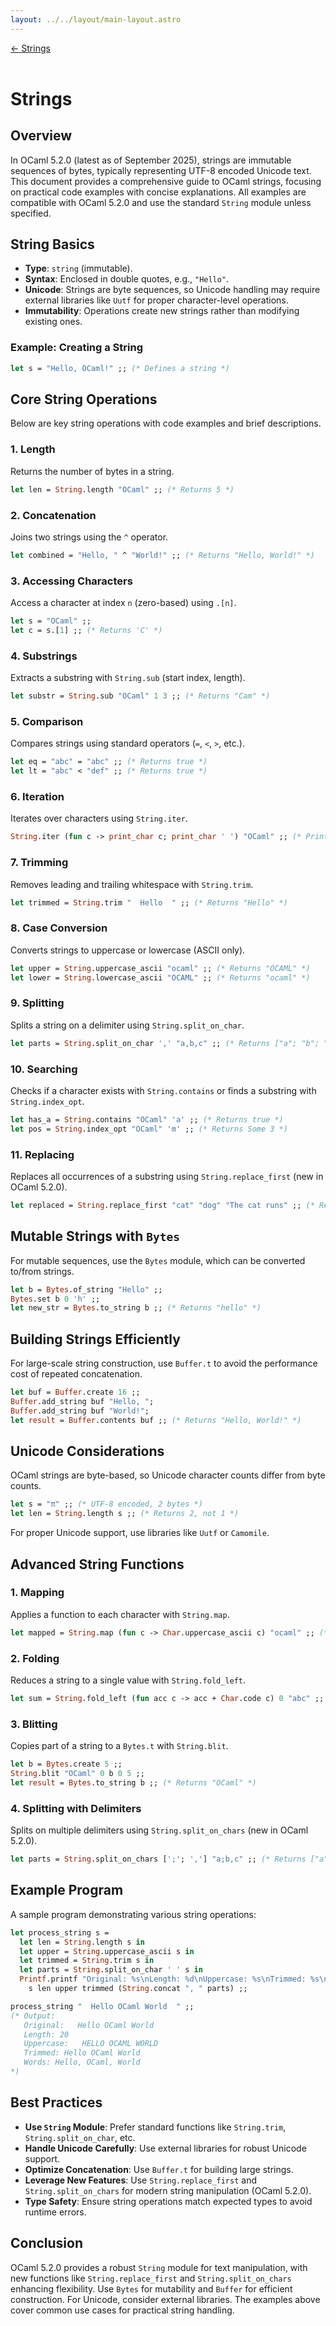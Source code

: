 ```yaml
---
layout: ../../layout/main-layout.astro
---
```

<a href="/ocaml">← Strings</a> <br /> <br />

# Strings

## Overview
In OCaml 5.2.0 (latest as of September 2025), strings are immutable sequences of bytes, typically representing UTF-8 encoded Unicode text. This document provides a comprehensive guide to OCaml strings, focusing on practical code examples with concise explanations. All examples are compatible with OCaml 5.2.0 and use the standard `String` module unless specified.

## String Basics
- **Type**: `string` (immutable).
- **Syntax**: Enclosed in double quotes, e.g., `"Hello"`.
- **Unicode**: Strings are byte sequences, so Unicode handling may require external libraries like `Uutf` for proper character-level operations.
- **Immutability**: Operations create new strings rather than modifying existing ones.

### Example: Creating a String
```ocaml
let s = "Hello, OCaml!" ;; (* Defines a string *)
```

## Core String Operations
Below are key string operations with code examples and brief descriptions.

### 1. **Length**
Returns the number of bytes in a string.
```ocaml
let len = String.length "OCaml" ;; (* Returns 5 *)
```

### 2. **Concatenation**
Joins two strings using the `^` operator.
```ocaml
let combined = "Hello, " ^ "World!" ;; (* Returns "Hello, World!" *)
```

### 3. **Accessing Characters**
Access a character at index `n` (zero-based) using `.[n]`.
```ocaml
let s = "OCaml" ;;
let c = s.[1] ;; (* Returns 'C' *)
```

### 4. **Substrings**
Extracts a substring with `String.sub` (start index, length).
```ocaml
let substr = String.sub "OCaml" 1 3 ;; (* Returns "Cam" *)
```

### 5. **Comparison**
Compares strings using standard operators (`=`, `<`, `>`, etc.).
```ocaml
let eq = "abc" = "abc" ;; (* Returns true *)
let lt = "abc" < "def" ;; (* Returns true *)
```

### 6. **Iteration**
Iterates over characters using `String.iter`.
```ocaml
String.iter (fun c -> print_char c; print_char ' ') "OCaml" ;; (* Prints: O C a m l *)
```

### 7. **Trimming**
Removes leading and trailing whitespace with `String.trim`.
```ocaml
let trimmed = String.trim "  Hello  " ;; (* Returns "Hello" *)
```

### 8. **Case Conversion**
Converts strings to uppercase or lowercase (ASCII only).
```ocaml
let upper = String.uppercase_ascii "ocaml" ;; (* Returns "OCAML" *)
let lower = String.lowercase_ascii "OCAML" ;; (* Returns "ocaml" *)
```

### 9. **Splitting**
Splits a string on a delimiter using `String.split_on_char`.
```ocaml
let parts = String.split_on_char ',' "a,b,c" ;; (* Returns ["a"; "b"; "c"] *)
```

### 10. **Searching**
Checks if a character exists with `String.contains` or finds a substring with `String.index_opt`.
```ocaml
let has_a = String.contains "OCaml" 'a' ;; (* Returns true *)
let pos = String.index_opt "OCaml" 'm' ;; (* Returns Some 3 *)
```

### 11. **Replacing**
Replaces all occurrences of a substring using `String.replace_first` (new in OCaml 5.2.0).
```ocaml
let replaced = String.replace_first "cat" "dog" "The cat runs" ;; (* Returns "The dog runs" *)
```

## Mutable Strings with `Bytes`
For mutable sequences, use the `Bytes` module, which can be converted to/from strings.
```ocaml
let b = Bytes.of_string "Hello" ;;
Bytes.set b 0 'h' ;;
let new_str = Bytes.to_string b ;; (* Returns "hello" *)
```

## Building Strings Efficiently
For large-scale string construction, use `Buffer.t` to avoid the performance cost of repeated concatenation.
```ocaml
let buf = Buffer.create 16 ;;
Buffer.add_string buf "Hello, ";
Buffer.add_string buf "World!";
let result = Buffer.contents buf ;; (* Returns "Hello, World!" *)
```

## Unicode Considerations
OCaml strings are byte-based, so Unicode character counts differ from byte counts.
```ocaml
let s = "π" ;; (* UTF-8 encoded, 2 bytes *)
let len = String.length s ;; (* Returns 2, not 1 *)
```
For proper Unicode support, use libraries like `Uutf` or `Camomile`.

## Advanced String Functions
### 1. **Mapping**
Applies a function to each character with `String.map`.
```ocaml
let mapped = String.map (fun c -> Char.uppercase_ascii c) "ocaml" ;; (* Returns "OCAML" *)
```

### 2. **Folding**
Reduces a string to a single value with `String.fold_left`.
```ocaml
let sum = String.fold_left (fun acc c -> acc + Char.code c) 0 "abc" ;; (* Returns 294 *)
```

### 3. **Blitting**
Copies part of a string to a `Bytes.t` with `String.blit`.
```ocaml
let b = Bytes.create 5 ;;
String.blit "OCaml" 0 b 0 5 ;;
let result = Bytes.to_string b ;; (* Returns "OCaml" *)
```

### 4. **Splitting with Delimiters**
Splits on multiple delimiters using `String.split_on_chars` (new in OCaml 5.2.0).
```ocaml
let parts = String.split_on_chars [';'; ','] "a;b,c" ;; (* Returns ["a"; "b"; "c"] *)
```

## Example Program
A sample program demonstrating various string operations:
```ocaml
let process_string s =
  let len = String.length s in
  let upper = String.uppercase_ascii s in
  let trimmed = String.trim s in
  let parts = String.split_on_char ' ' s in
  Printf.printf "Original: %s\nLength: %d\nUppercase: %s\nTrimmed: %s\nWords: %s\n"
    s len upper trimmed (String.concat ", " parts) ;;

process_string "  Hello OCaml World  " ;;
(* Output:
   Original:   Hello OCaml World  
   Length: 20
   Uppercase:   HELLO OCAML WORLD  
   Trimmed: Hello OCaml World
   Words: Hello, OCaml, World
*)
```

## Best Practices
- **Use `String` Module**: Prefer standard functions like `String.trim`, `String.split_on_char`, etc.
- **Handle Unicode Carefully**: Use external libraries for robust Unicode support.
- **Optimize Concatenation**: Use `Buffer.t` for building large strings.
- **Leverage New Features**: Use `String.replace_first` and `String.split_on_chars` for modern string manipulation (OCaml 5.2.0).
- **Type Safety**: Ensure string operations match expected types to avoid runtime errors.

## Conclusion
OCaml 5.2.0 provides a robust `String` module for text manipulation, with new functions like `String.replace_first` and `String.split_on_chars` enhancing flexibility. Use `Bytes` for mutability and `Buffer` for efficient construction. For Unicode, consider external libraries. The examples above cover common use cases for practical string handling.